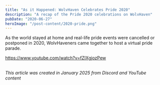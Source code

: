 ```yaml
---
title: "As it Happened: WolvHaven Celebrates Pride 2020"
description: "A recap of the Pride 2020 celebrations on WolvHaven"
pubDate: "2020-06-27"
heroImage: "/post-content/2020-pride.png"
---
```


As the world stayed at home and real-life pride events were cancelled or postponed in 2020, WolvHaveners came together to host a virtual pride parade.

https://www.youtube.com/watch?v=fZIXgjozPew
<br/>
<YouTube id="https://youtu.be/FCM1NjFavd8" params="start=882" />
<br/>

*This article was created in January 2025 from Discord and YouTube content*